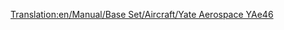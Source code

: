[[Translation:en/Manual/Base Set/Aircraft/Yate Aerospace YAe46]]
{{hu/Manual/Base Set/Aircraft/Navbox Légi járművek}}
{{hu/Manual/Base Set/Aircraft/Repülőgépek|Name=Yate Aerospace YAe46
|Image=[[File:en/Manual/Base Set/Aircraft/BritishAerospaceBAe46.png|Yate Aerospace YAe46]]
|Cost=32.812 (65,624)
|Speed=947 km/h (592 MPH)
|Annual=3.515 (7,030)
|Designed=1980
|Lifespan=25
|Capacity=80 utas és 10 csomag levél
|Description=Ez a kis sugárhajtású repülőgép rövidtávú és belföldi repülésre készült. Kis kapacitású, de olcsón lehet megvenni és üzemeltetni. Kis és elővárosi repülőtereken szolgál. 
|Real-lifeWikilink=BAe 146
|Real-life=British Aerospace BAe146
}}